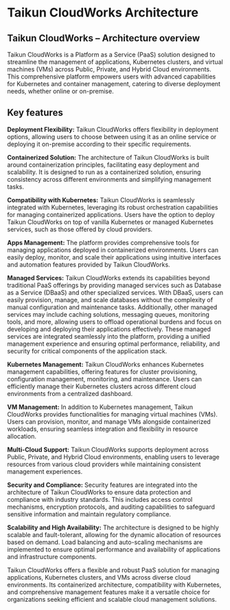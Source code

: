 # Taikun CloudWorks Architecture

## **Taikun CloudWorks – Architecture overview**

Taikun CloudWorks is a Platform as a Service (PaaS) solution designed to streamline the management of applications, Kubernetes clusters, and virtual machines (VMs) across Public, Private, and Hybrid Cloud environments. This comprehensive platform empowers users with advanced capabilities for Kubernetes and container management, catering to diverse deployment needs, whether online or on-premise.

## **Key features**

**Deployment Flexibility:** Taikun CloudWorks offers flexibility in deployment options, allowing users to choose between using it as an online service or deploying it on-premise according to their specific requirements.

**Containerized Solution:** The architecture of Taikun CloudWorks is built around containerization principles, facilitating easy deployment and scalability. It is designed to run as a containerized solution, ensuring consistency across different environments and simplifying management tasks.

**Compatibility with Kubernetes:** Taikun CloudWorks is seamlessly integrated with Kubernetes, leveraging its robust orchestration capabilities for managing containerized applications. Users have the option to deploy Taikun CloudWorks on top of vanilla Kubernetes or managed Kubernetes services, such as those offered by cloud providers.

**Apps Management:** The platform provides comprehensive tools for managing applications deployed in containerized environments. Users can easily deploy, monitor, and scale their applications using intuitive interfaces and automation features provided by Taikun CloudWorks.

**Managed Services:** Taikun CloudWorks extends its capabilities beyond traditional PaaS offerings by providing managed services such as Database as a Service (DBaaS) and other specialized services. With DBaaS, users can easily provision, manage, and scale databases without the complexity of manual configuration and maintenance tasks. Additionally, other managed services may include caching solutions, messaging queues, monitoring tools, and more, allowing users to offload operational burdens and focus on developing and deploying their applications effectively. These managed services are integrated seamlessly into the platform, providing a unified management experience and ensuring optimal performance, reliability, and security for critical components of the application stack.

**Kubernetes Management:** Taikun CloudWorks enhances Kubernetes management capabilities, offering features for cluster provisioning, configuration management, monitoring, and maintenance. Users can efficiently manage their Kubernetes clusters across different cloud environments from a centralized dashboard.

**VM Management:** In addition to Kubernetes management, Taikun CloudWorks provides functionalities for managing virtual machines (VMs). Users can provision, monitor, and manage VMs alongside containerized workloads, ensuring seamless integration and flexibility in resource allocation.

**Multi-Cloud Support:** Taikun CloudWorks supports deployment across Public, Private, and Hybrid Cloud environments, enabling users to leverage resources from various cloud providers while maintaining consistent management experiences.

**Security and Compliance:** Security features are integrated into the architecture of Taikun CloudWorks to ensure data protection and compliance with industry standards. This includes access control mechanisms, encryption protocols, and auditing capabilities to safeguard sensitive information and maintain regulatory compliance.

**Scalability and High Availability:** The architecture is designed to be highly scalable and fault-tolerant, allowing for the dynamic allocation of resources based on demand. Load balancing and auto-scaling mechanisms are implemented to ensure optimal performance and availability of applications and infrastructure components.

Taikun CloudWorks offers a flexible and robust PaaS solution for managing applications, Kubernetes clusters, and VMs across diverse cloud environments. Its containerized architecture, compatibility with Kubernetes, and comprehensive management features make it a versatile choice for organizations seeking efficient and scalable cloud management solutions.